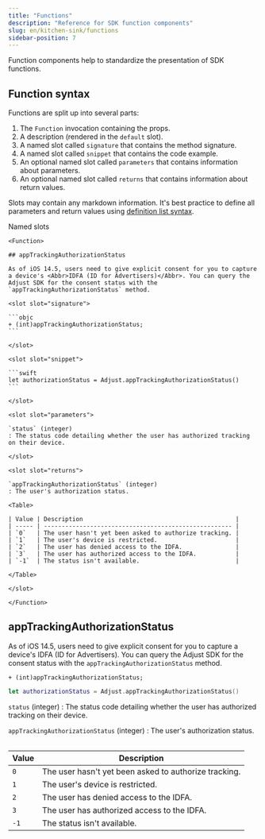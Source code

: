 ```yaml
---
title: "Functions"
description: "Reference for SDK function components"
slug: en/kitchen-sink/functions
sidebar-position: 7
---
```


Function components help to standardize the presentation of SDK functions.

## Function syntax

Functions are split up into several parts:

1. The `Function` invocation containing the props.
2. A description (rendered in the `default` slot).
3. A named slot called `signature` that contains the method signature.
4. A named slot called `snippet` that contains the code example.
5. An optional named slot called `parameters` that contains information about parameters.
6. An optional named slot called `returns` that contains information about return values.

Slots may contain any markdown information. It's best practice to define all parameters and return values using [definition list syntax](https://www.markdownguide.org/extended-syntax/#definition-lists).

Named slots

````mdx
<Function>

## appTrackingAuthorizationStatus

As of iOS 14.5, users need to give explicit consent for you to capture a device's <Abbr>IDFA (ID for Advertisers)</Abbr>. You can query the Adjust SDK for the consent status with the `appTrackingAuthorizationStatus` method.

<slot slot="signature">

```objc
+ (int)appTrackingAuthorizationStatus;
```

</slot>

<slot slot="snippet">

```swift
let authorizationStatus = Adjust.appTrackingAuthorizationStatus()
```

</slot>

<slot slot="parameters">

`status` (integer)
: The status code detailing whether the user has authorized tracking on their device.

</slot>

<slot slot="returns">

`appTrackingAuthorizationStatus` (integer)
: The user's authorization status.

<Table>

| Value | Description                                           |
| ----- | ----------------------------------------------------- |
| `0`   | The user hasn't yet been asked to authorize tracking. |
| `1`   | The user's device is restricted.                      |
| `2`   | The user has denied access to the IDFA.               |
| `3`   | The user has authorized access to the IDFA.           |
| `-1`  | The status isn't available.                           |

</Table>

</slot>

</Function>
````

<Function>

## appTrackingAuthorizationStatus

As of iOS 14.5, users need to give explicit consent for you to capture a device's <Abbr>IDFA (ID for Advertisers)</Abbr>. You can query the Adjust SDK for the consent status with the `appTrackingAuthorizationStatus` method.

<slot slot="signature">

```objc
+ (int)appTrackingAuthorizationStatus;
```

</slot>

<slot slot="snippet">

```swift
let authorizationStatus = Adjust.appTrackingAuthorizationStatus()
```

</slot>

<slot slot="parameters">

`status` (integer)
: The status code detailing whether the user has authorized tracking on their device.

</slot>

<slot slot="returns">

`appTrackingAuthorizationStatus` (integer)
: The user's authorization status.

<Table>

| Value | Description                                           |
| ----- | ----------------------------------------------------- |
| `0`   | The user hasn't yet been asked to authorize tracking. |
| `1`   | The user's device is restricted.                      |
| `2`   | The user has denied access to the IDFA.               |
| `3`   | The user has authorized access to the IDFA.           |
| `-1`  | The status isn't available.                           |

</Table>

</slot>

</Function>
